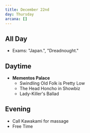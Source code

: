 ```yaml
---
title: December 22nd
day: Thursday
arcana: []
---
```


## All Day
- Exams: "Japan.", "Dreadnought."

## Daytime
- **Mementos Palace**
    - Swindling Old Folk is Pretty Low
    - The Head Honcho in Showbiz
    - Lady-Killer's Ballad

## Evening
- Call Kawakami for massage
- Free Time